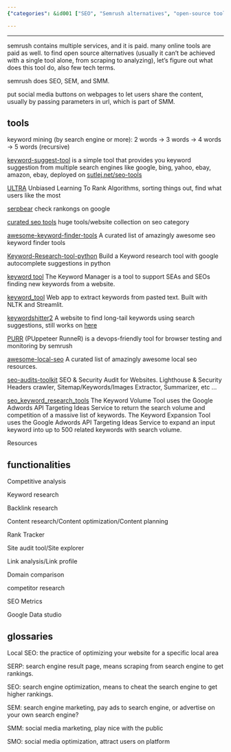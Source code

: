 ```yaml
---
{"categories": &id001 ["SEO", "Semrush alternatives", "open-source tools", "competitive analysis", "keyword research", "backlink research", "content optimization"], "category": "SEO", "date": "2022-12-06 08:17:56", "description": "This article delves into open-source alternatives to Semrush for conducting various SEO tasks such as competitive analysis, keyword research, backlink research, content optimization, rank tracking, and site auditing. It highlights various tools and resources that are freely available online and can be used by businesses and individuals alike.", "tags": *id001, "title": "SEO search engine optimization SEMrush alternative"}

---
```


------

semrush contains multiple services, and it is paid. many online tools are paid as well. to find open source alternatives (usually it can't be achieved with a single tool alone, from scraping to analyzing), let's figure out what does this tool do, also few tech terms.

semrush does SEO, SEM, and SMM.

put social media buttons on webpages to let users share the content, usually by passing parameters in url, which is part of SMM.

## tools

keyword mining (by search engine or more): 2 words -> 3 words -> 4 words -> 5 words (recursive)

[keyword-suggest-tool](https://github.com/rmak78/keyword-suggest-tool)  is a simple tool that provides you keyword suggestion from multiple search engines like google, bing, yahoo, ebay, amazon, ebay, deployed on [sutlej.net/seo-tools](https://sutlej.net/seo-tools/keyword-suggest/)

[ULTRA](https://github.com/ULTR-Community/ULTRA) Unbiased Learning To Rank Algorithms, sorting things out, find what users like the most

[serpbear](https://github.com/towfiqi/serpbear) check rankongs on google

[curated seo tools](https://github.com/sneg55/curatedseotools) huge tools/website collection on seo category

[awesome-keyword-finder-tools](https://github.com/eliquid/awesome-keyword-finder-tools) A curated list of amazingly awesome seo keyword finder tools

[Keyword-Research-tool-python](https://github.com/hassancs91/Keyword-Research-tool-python) Build a Keyword research tool with google autocomplete suggestions in python

[keyword tool](https://github.com/steffigb/keywordTool) The Keyword Manager is a tool to support SEAs and SEOs finding new keywords from a website.

[keyword_tool](https://github.com/austyngo/keyword_tool) Web app to extract keywords from pasted text. Built with NLTK and Streamlit.

[keywordshitter2](https://github.com/wassname/keywordshitter2) A website to find long-tail keywords using search suggestions, still works on [here](https://wassname.github.io/keywordshitter2/)

[PURR](https://github.com/semrush/purr) (PUppeteer RunneR) is a devops-friendly tool for browser testing and monitoring by semrush

[awesome-local-seo](https://github.com/eliquid/awesome-local-seo) A curated list of amazingly awesome local seo resources.

[seo-audits-toolkit](https://github.com/StanGirard/seo-audits-toolkit) SEO & Security Audit for Websites. Lighthouse & Security Headers crawler, Sitemap/Keywords/Images Extractor, Summarizer, etc ...

[seo_keyword_research_tools](https://github.com/rdowns26/seo_keyword_research_tools) The Keyword Volume Tool uses the Google Adwords API Targeting Ideas Service to return the search volume and competition of a massive list of keywords. The Keyword Expansion Tool uses the Google Adwords API Targeting Ideas Service to expand an input keyword into up to 500 related keywords with search volume.

Resources

## functionalities

Competitive analysis

Keyword research

Backlink research

Content research/Content optimization/Content planning

Rank Tracker

Site audit tool/Site explorer

Link analysis/Link profile

Domain comparison

competitor research

SEO Metrics

Google Data studio

## glossaries

Local SEO: the practice of optimizing your website for a specific local area

SERP: search engine result page, means scraping from search engine to get rankings.

SEO: search engine optimization, means to cheat the search engine to get higher rankings.

SEM: search engine marketing, pay ads to search engine, or advertise on your own search engine?

SMM: social media marketing, play nice with the public

SMO: social media optimization, attract users on platform

